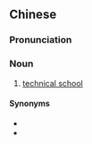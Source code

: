 ==Chinese==
{{zh-forms|s=技术学校|type=22}}

===Pronunciation===
{{zh-pron
|m=jìshù xuéxiào
|cat=n
}}

===Noun===
{{zh-noun}}

# [[technical school]]

====Synonyms====
* {{zh-l|工業學校}}
* {{zh-l|技校}}

{{zh-cat|Schools}}